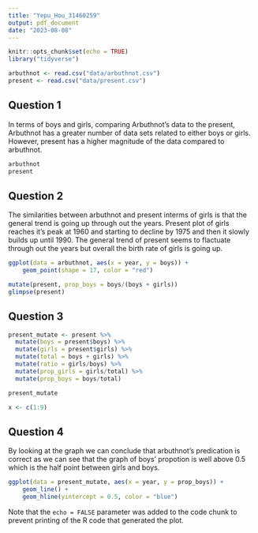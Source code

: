 ```yaml
---
title: "Yepu_Hou_31460259"
output: pdf_document
date: "2023-08-08"
---
```


```r
knitr::opts_chunk$set(echo = TRUE)
library("tidyverse")
```

```r
arbuthnot <- read.csv("data/arbuthnot.csv")
present <- read.csv("data/present.csv")
```

## Question 1
In terms of boys and girls, comparing Arbuthnot's data to the present, Arbuthnot has a greater number of data sets related to either boys or girls. However, present has a higher magnitude of the data compared to arbuthnot.

```r
arbuthnot
present
```

## Question 2
The similarities between arbuthnot and present interms of girls is that the general trend is going up through out the years. Present plot of girls reaches it's peak at 1960 and starting to decline by 1975 and then it slowly builds up until 1990. The general trend of present seems to flactuate through out the years but overall the birth rate of girls is going up. 
```r
ggplot(data = arbuthnot, aes(x = year, y = boys)) +
    geom_point(shape = 17, color = "red")
```

```r

mutate(present, prop_boys = boys/(boys + girls))  
glimpse(present)
```
## Question 3 
```r
present_mutate <- present %>%
  mutate(boys = present$boys) %>%
  mutate(girls = present$girls) %>%
  mutate(total = boys + girls) %>%
  mutate(ratio = girls/boys) %>%
  mutate(prop_girls = girls/total) %>%
  mutate(prop_boys = boys/total) 

present_mutate
```
```r
x <- c(1:9)
```
## Question 4
By looking at the graph we can conclude that arbuthnot's predication is correct as we can see that the graph of boys' propotion is well above 0.5 which is the half point between girls and boys.
```r
ggplot(data = present_mutate, aes(x = year, y = prop_boys)) +
    geom_line() + 
    geom_hline(yintercept = 0.5, color = "blue")

```
Note that the `echo = FALSE` parameter was added to the code chunk to prevent printing of the R code that generated the plot.
